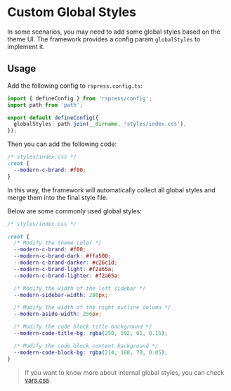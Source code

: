 # Custom Global Styles

In some scenarios, you may need to add some global styles based on the theme UI. The framework provides a config param `globalStyles` to implement it.

## Usage

Add the following config to `rspress.config.ts`:

```ts title="rspress.config.ts"
import { defineConfig } from 'rspress/config';
import path from 'path';

export default defineConfig({
  globalStyles: path.join(__dirname, 'styles/index.css'),
});
```

Then you can add the following code:

```css
/* styles/index.css */
:root {
  --modern-c-brand: #f00;
}
```

In this way, the framework will automatically collect all global styles and merge them into the final style file.

Below are some commonly used global styles:

```css
/* styles/index.css */

:root {
  /* Modify the theme color */
  --modern-c-brand: #f00;
  --modern-c-brand-dark: #ffa500;
  --modern-c-brand-darker: #c26c1d;
  --modern-c-brand-light: #f2a65a;
  --modern-c-brand-lighter: #f2a65a;

  /* Modify the width of the left sidebar */
  --modern-sidebar-width: 280px;

  /* Modify the width of the right outline column */
  --modern-aside-width: 256px;

  /* Modify the code block title background */
  --modern-code-title-bg: rgba(250, 192, 61, 0.15);

  /* Modify the code block content background */
  --modern-code-block-bg: rgba(214, 188, 70, 0.05);
}
```

> If you want to know more about internal global styles, you can check [vars.css](https://github.com/web-infra-dev/rspress/blob/main/packages/core/src/theme-default/styles/vars.css).
